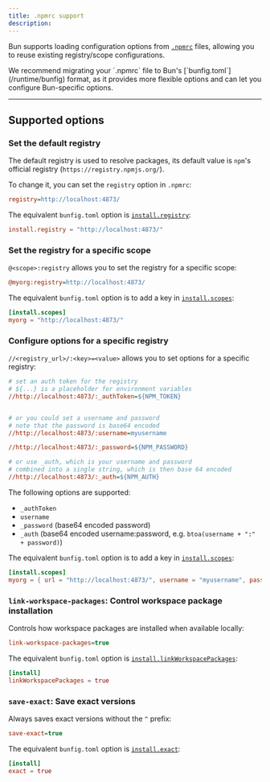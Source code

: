 ```yaml
---
title: .npmrc support
description:
---
```


Bun supports loading configuration options from [`.npmrc`](https://docs.npmjs.com/cli/v10/configuring-npm/npmrc) files, allowing you to reuse existing registry/scope configurations.

<Note>
	We recommend migrating your `.npmrc` file to Bun's [`bunfig.toml`](/runtime/bunfig) format, as it
	provides more flexible options and can let you configure Bun-specific options.
</Note>

---

## Supported options

### Set the default registry

The default registry is used to resolve packages, its default value is `npm`'s official registry (`https://registry.npmjs.org/`).

To change it, you can set the `registry` option in `.npmrc`:

```ini .npmrc icon="npm"
registry=http://localhost:4873/
```

The equivalent `bunfig.toml` option is [`install.registry`](/runtime/bunfig#install-registry):

```toml bunfig.toml icon="settings"
install.registry = "http://localhost:4873/"
```

### Set the registry for a specific scope

`@<scope>:registry` allows you to set the registry for a specific scope:

```ini .npmrc icon="npm"
@myorg:registry=http://localhost:4873/
```

The equivalent `bunfig.toml` option is to add a key in [`install.scopes`](/runtime/bunfig#install-registry):

```toml bunfig.toml icon="settings"
[install.scopes]
myorg = "http://localhost:4873/"
```

### Configure options for a specific registry

`//<registry_url>/:<key>=<value>` allows you to set options for a specific registry:

```ini .npmrc icon="npm"
# set an auth token for the registry
# ${...} is a placeholder for environment variables
//http://localhost:4873/:_authToken=${NPM_TOKEN}


# or you could set a username and password
# note that the password is base64 encoded
//http://localhost:4873/:username=myusername

//http://localhost:4873/:_password=${NPM_PASSWORD}

# or use _auth, which is your username and password
# combined into a single string, which is then base 64 encoded
//http://localhost:4873/:_auth=${NPM_AUTH}
```

The following options are supported:

- `_authToken`
- `username`
- `_password` (base64 encoded password)
- `_auth` (base64 encoded username:password, e.g. `btoa(username + ":" + password)`)

The equivalent `bunfig.toml` option is to add a key in [`install.scopes`](/runtime/bunfig#install-registry):

```toml bunfig.toml icon="settings"
[install.scopes]
myorg = { url = "http://localhost:4873/", username = "myusername", password = "$NPM_PASSWORD" }
```

### `link-workspace-packages`: Control workspace package installation

Controls how workspace packages are installed when available locally:

```ini .npmrc icon="npm"
link-workspace-packages=true
```

The equivalent `bunfig.toml` option is [`install.linkWorkspacePackages`](/runtime/bunfig#install-linkworkspacepackages):

```toml bunfig.toml icon="settings"
[install]
linkWorkspacePackages = true
```

### `save-exact`: Save exact versions

Always saves exact versions without the `^` prefix:

```ini .npmrc icon="npm"
save-exact=true
```

The equivalent `bunfig.toml` option is [`install.exact`](/runtime/bunfig#install-exact):

```toml bunfig.toml icon="settings"
[install]
exact = true
```
